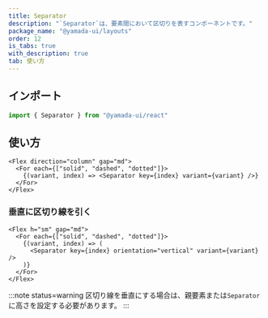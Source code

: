 ```yaml
---
title: Separator
description: "`Separator`は、要素間において区切りを表すコンポーネントです。"
package_name: "@yamada-ui/layouts"
order: 12
is_tabs: true
with_description: true
tab: 使い方
---
```


## インポート

```ts
import { Separator } from "@yamada-ui/react"
```

## 使い方

```tsx
<Flex direction="column" gap="md">
  <For each={["solid", "dashed", "dotted"]}>
    {(variant, index) => <Separator key={index} variant={variant} />}
  </For>
</Flex>
```

### 垂直に区切り線を引く

```tsx
<Flex h="sm" gap="md">
  <For each={["solid", "dashed", "dotted"]}>
    {(variant, index) => (
      <Separator key={index} orientation="vertical" variant={variant} />
    )}
  </For>
</Flex>
```

:::note status=warning
区切り線を垂直にする場合は、親要素または`Separator`に高さを設定する必要があります。
:::
